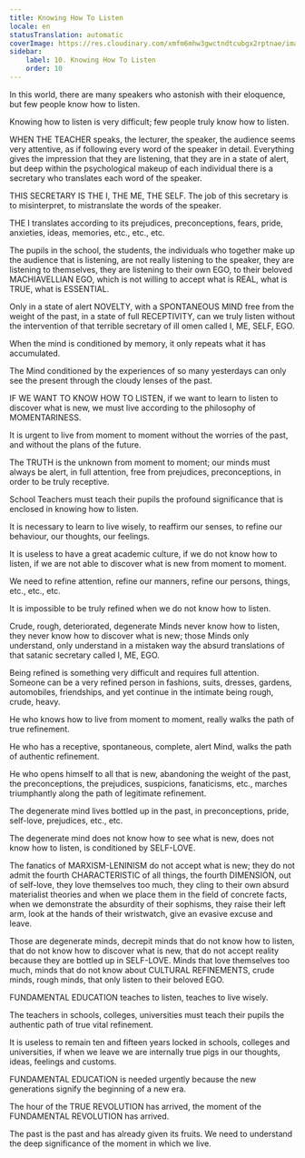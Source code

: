 ```yaml
---
title: Knowing How To Listen
locale: en
statusTranslation: automatic
coverImage: https://res.cloudinary.com/xmfm6mhw3gwctndtcubgx2rptnae/image/upload/v1740337243/small_cover_educacion_fundamental_a051170f1c.webp
sidebar:
    label: 10. Knowing How To Listen
    order: 10
---
```

In this world, there are many speakers who astonish with their eloquence, but few people know how to listen.

Knowing how to listen is very difficult; few people truly know how to listen.

WHEN THE TEACHER speaks, the lecturer, the speaker, the audience seems very attentive, as if following every word of the speaker in detail. Everything gives the impression that they are listening, that they are in a state of alert, but deep within the psychological makeup of each individual there is a secretary who translates each word of the speaker.

THIS SECRETARY IS THE I, THE ME, THE SELF. The job of this secretary is to misinterpret, to mistranslate the words of the speaker.

THE I translates according to its prejudices, preconceptions, fears, pride, anxieties, ideas, memories, etc., etc., etc.

The pupils in the school, the students, the individuals who together make up the audience that is listening, are not really listening to the speaker, they are listening to themselves, they are listening to their own EGO, to their beloved MACHIAVELLIAN EGO, which is not willing to accept what is REAL, what is TRUE, what is ESSENTIAL.

Only in a state of alert NOVELTY, with a SPONTANEOUS MIND free from the weight of the past, in a state of full RECEPTIVITY, can we truly listen without the intervention of that terrible secretary of ill omen called I, ME, SELF, EGO.

When the mind is conditioned by memory, it only repeats what it has accumulated.

The Mind conditioned by the experiences of so many yesterdays can only see the present through the cloudy lenses of the past.

IF WE WANT TO KNOW HOW TO LISTEN, if we want to learn to listen to discover what is new, we must live according to the philosophy of MOMENTARINESS.

It is urgent to live from moment to moment without the worries of the past, and without the plans of the future.

The TRUTH is the unknown from moment to moment; our minds must always be alert, in full attention, free from prejudices, preconceptions, in order to be truly receptive.

School Teachers must teach their pupils the profound significance that is enclosed in knowing how to listen.

It is necessary to learn to live wisely, to reaffirm our senses, to refine our behaviour, our thoughts, our feelings.

It is useless to have a great academic culture, if we do not know how to listen, if we are not able to discover what is new from moment to moment.

We need to refine attention, refine our manners, refine our persons, things, etc., etc., etc.

It is impossible to be truly refined when we do not know how to listen.

Crude, rough, deteriorated, degenerate Minds never know how to listen, they never know how to discover what is new; those Minds only understand, only understand in a mistaken way the absurd translations of that satanic secretary called I, ME, EGO.

Being refined is something very difficult and requires full attention. Someone can be a very refined person in fashions, suits, dresses, gardens, automobiles, friendships, and yet continue in the intimate being rough, crude, heavy.

He who knows how to live from moment to moment, really walks the path of true refinement.

He who has a receptive, spontaneous, complete, alert Mind, walks the path of authentic refinement.

He who opens himself to all that is new, abandoning the weight of the past, the preconceptions, the prejudices, suspicions, fanaticisms, etc., marches triumphantly along the path of legitimate refinement.

The degenerate mind lives bottled up in the past, in preconceptions, pride, self-love, prejudices, etc., etc.

The degenerate mind does not know how to see what is new, does not know how to listen, is conditioned by SELF-LOVE.

The fanatics of MARXISM-LENINISM do not accept what is new; they do not admit the fourth CHARACTERISTIC of all things, the fourth DIMENSION, out of self-love, they love themselves too much, they cling to their own absurd materialist theories and when we place them in the field of concrete facts, when we demonstrate the absurdity of their sophisms, they raise their left arm, look at the hands of their wristwatch, give an evasive excuse and leave.

Those are degenerate minds, decrepit minds that do not know how to listen, that do not know how to discover what is new, that do not accept reality because they are bottled up in SELF-LOVE. Minds that love themselves too much, minds that do not know about CULTURAL REFINEMENTS, crude minds, rough minds, that only listen to their beloved EGO.

FUNDAMENTAL EDUCATION teaches to listen, teaches to live wisely.

The teachers in schools, colleges, universities must teach their pupils the authentic path of true vital refinement.

It is useless to remain ten and fifteen years locked in schools, colleges and universities, if when we leave we are internally true pigs in our thoughts, ideas, feelings and customs.

FUNDAMENTAL EDUCATION is needed urgently because the new generations signify the beginning of a new era.

The hour of the TRUE REVOLUTION has arrived, the moment of the FUNDAMENTAL REVOLUTION has arrived.

The past is the past and has already given its fruits. We need to understand the deep significance of the moment in which we live.

